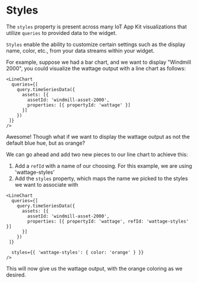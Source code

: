 
<Meta title="Core/Styles" />

# Styles

The `styles` property is present across many IoT App Kit visualizations that utilize `queries` to provided data to the widget.

`Styles` enable the ability to customize certain settings such as the display name, color, etc., from your data streams within your widget.

For example, suppose we had a bar chart, and we want to display "Windmill 2000", you could visualize the wattage output with a line chart as follows:

```
<LineChart
  queries={[
    query.timeSeriesData({
      assets: [{
        assetId: 'windmill-asset-2000',
        properties: [{ propertyId: 'wattage' }]
      }]
    })
 ]}
/>
```

Awesome! Though what if we want to display the wattage output as not the default blue hue, but as orange?

We can go ahead and add two new pieces to our line chart to achieve this:

1. Add a `refId` with a name of our choosing. For this example, we are using 'wattage-styles'
2. Add the `styles` property, which maps the name we picked to the styles we want to associate with

```
<LineChart
  queries={[
    query.timeSeriesData({
      assets: [{
        assetId: 'windmill-asset-2000',
        properties: [{ propertyId: 'wattage', refId: 'wattage-styles' }]
      }]
    })
 ]}

  styles={{ 'wattage-styles': { color: 'orange' } }}
/>
```

This will now give us the wattage output, with the orange coloring as we desired.
